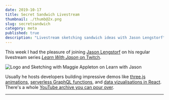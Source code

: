 ```yaml
---
date: 2019-10-17
title: Secret Sandwich Livestream
thumbnail: ./thumb@2x.png
slug: secretsandwich
category: meta
published: true
description: "Livestream sketching sandwich ideas with Jason Lengstorf"
---
```



<SketchesContainer>

This week I had the pleasure of joining [Jason Lengstorf](#) on his regular livestream series [*Learn With Jason* on Twitch](https://www.twitch.tv/jlengstorf).

![Logo and Sketching with Maggie Appleton on Learn with Jason](https://static-cdn.jtvnw.net/twitch-event-images-v2/885c31a8-d954-488f-8052-2f38b08caf01-640x360)

Usually he hosts developers building impressive demos like [three.js animations](https://www.youtube.com/watch?v=mXcawneCRHY), [serverless GraphQL functions](https://www.youtube.com/watch?v=U6trl0_ynuM), and [data vizualisations in React](https://www.youtube.com/watch?v=Bdeu-BFisJU&t=3271s).
There's a whole [YouTube archive you can pour over](https://www.youtube.com/channel/UCnty0z0pNRDgnuoirYXnC5A/videos).

<hr />

<ResponsiveEmbed src='https://www.youtube.com/embed/2Gw14EJkzYs' allowfullscreen />

<InlineSignUp />

</SketchesContainer>


